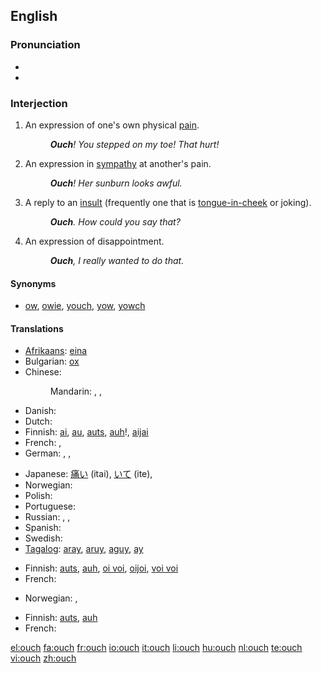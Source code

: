 ==English==

===Pronunciation===
* {{IPA|/æɔ̹ˀʧ/ (♪: <sup>-╮</sup>)}}
* {{audio|en-us-inlandnorth-ouch.ogg|Audio (US-Inland North)}}

===Interjection===
{{en-intj}}

# An expression of one's own physical [[pain]].
#: '''''Ouch'''!  You stepped on my toe! That hurt!''
# An expression in [[sympathy]] at another's pain.
#: '''''Ouch'''!  Her sunburn looks awful.''
# A reply to an [[insult]] (frequently one that is [[tongue-in-cheek]] or joking).
#: '''''Ouch'''.  How could you say that?''
# An expression of disappointment.
#: '''''Ouch''', I really wanted to do that.''

====Synonyms====
* {{sense|in all of the above senses}} [[ow]], [[owie]], [[youch]], [[yow]], [[yowch]]

====Translations====
{{trans-top|expression of one's own physical pain}}
* [[Afrikaans]]: [[eina]]
* Bulgarian: [[ох]]
* Chinese:
*: Mandarin: {{t-|cmn|哎喲|sc=Hani|xs=Mandarin}},  {{t-|cmn|哎哟|tr=āiyō|sc=Hani|xs=Mandarin}},  {{t-|cmn|哎呀|tr=āiyā|sc=Hani|xs=Mandarin}}
* Danish: {{t+|da|av}}
* Dutch: {{t+|nl|au}}
* Finnish: [[ai]], [[au]], [[auts]], [[auh]]!, [[aijai]]
* French: {{t+|fr|aïe}}, {{t-|fr|ouille}}
* German: {{t+|de|au}}, {{t-|de|aua}}, {{t+|de|autsch}}
{{trans-mid}}
* Japanese: [[痛い]] (itai), [[いて]] (ite),  {{t|ja|いてて|tr=itete|sc=Jpan}}
* Norwegian: {{t+|no|au}}
* Polish: {{t+|pl|ała}}
* Portuguese: {{t+|pt|ai}}
* Russian: {{t+|ru|ой|tr=oj|sc=Cyrl}},  {{t+|ru|ай|tr=aj|sc=Cyrl}},  {{t|ru|ох|tr=ox|sc=Cyrl}}
* Spanish: {{t-|es|ay}}
* Swedish: {{t+|sv|aj}}
* [[Tagalog]]: [[aray]], [[aruy]], [[aguy]], [[ay]]
{{trans-bottom}}

{{trans-top|expression in sympathy at another’s pain}}
* Finnish: [[auts]], [[auh]], [[oi voi]], [[oijoi]], [[voi voi]]
* French: {{t+|fr|aïe}}
{{trans-mid}}
* Norwegian: {{t-|no|au da}}, {{t-|no|uff da}}
{{trans-bottom}}

{{trans-top|reply to an insult}}
* Finnish: [[auts]], [[auh]]
* French: {{t+|fr|aïe}}
{{trans-mid}}
{{trans-bottom}}

[[el:ouch]]
[[fa:ouch]]
[[fr:ouch]]
[[io:ouch]]
[[it:ouch]]
[[li:ouch]]
[[hu:ouch]]
[[nl:ouch]]
[[te:ouch]]
[[vi:ouch]]
[[zh:ouch]]